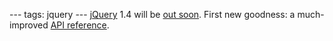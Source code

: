 ---
tags: jquery
---
[[jQuery]] 1.4 will be [http://jquery14.com/ out soon]. First new goodness: a much-improved [http://jquery14.com/pre-release-1/new-jquery-api-site API reference].
